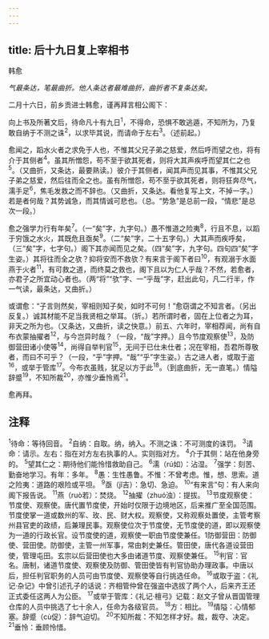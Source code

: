 ```yaml
---
---
---
```

title: 后十九日复上宰相书
---



韩愈

*气最条达，笔最曲折。他人条达者最难曲折，曲折者不复条达矣。*

二月十六日，前乡贡进士韩愈，谨再拜言相公阁下：

向上书及所著文后，待命凡十有九日<sup>1</sup>，不得命，恐惧不敢逃遁，不知所为，乃复敢自纳于不测之诛<sup>2</sup>，以求毕其说，而请命于左右<sup>3</sup>。（述前起。）

愈闻之，蹈水火者之求免于人也，不惟其父兄子弟之慈爱，然后呼而望之也，将有介于其侧者<sup>4</sup>。虽其所憎怨，苟不至于欲其死者，则将大其声疾呼而望其仁之也<sup>5</sup>。（又曲折，又条达，最要熟读。）彼介于其侧者，闻其声而见其事，不惟其父兄子弟之慈爱，然后往而全之也。虽有所憎怨，苟不至乎欲其死者，则将狂奔尽气，濡手足<sup>6</sup>，焦毛发救之而不辞也。（又曲折，又条达。看他复写上文，不掉一字。）若是者何哉？其势诚急，而其情诚可悲也。（总。“势急”是总前一段，“情悲”是总次一段。）

愈之强学力行有年矣<sup>7</sup>。（一“矣”字，九字句。）愚不惟道之险夷<sup>8</sup>，行且不息，以蹈于穷饿之水火，其既危且亟矣<sup>9</sup>。（二“矣”字，二十五字句。）大其声而疾呼矣，（三“矣”字，七字句。）阁下其亦闻而见之矣。（四“矣”字，九字句。四句四“矣”字生姿。）其将往而全之欤？抑将安而不救欤？有来言于阁下者曰<sup>10</sup>，有观溺于水面燕于火者<sup>11</sup>，有可救之道，而终莫之救也，阁下且以为仁人乎哉？不然，若愈者，亦君子之所宜动心者也。（两“将”“欤”字、一“乎哉”字，赶出此句，凡二行半，作一气读，最条达，又曲折。）

或谓愈：“子言则然矣，宰相则知子矣，如时不可何！”愈窃谓之不知言者。（另出反复。）诚其材能不足当我贤相之举耳。（折。）若所谓时者，固在上位者之为耳，非天之所为也。（又条达，又曲折，读之快意。）前五、六年时，宰相荐闻，尚有自布衣蒙抽擢者<sup>12</sup>，与今岂异时哉？（一段，“哉”字押。）且今节度观察使<sup>13</sup>，及防御营田诸小使等<sup>14</sup>，尚得自举判官<sup>15</sup>，无间于已仕未仕者；况在宰相，吾君所尊敬者，而曰不可乎？（一段，“乎”字押。“哉”“乎”字生姿。）古之进人者，或取于盗<sup>16</sup>，或举于管库<sup>17</sup>。今布衣虽贱，犹足以方于此<sup>18</sup>。（到底曲折，无一直笔。）情隘辞蹙<sup>19</sup>，不知所裁<sup>20</sup>，亦惟少垂怜焉<sup>21</sup>。

愈再拜。

## 注释

<sup>1</sup>待命：等待回音。
<sup>2</sup>自纳：自取。纳，纳入。不测之诛：不可测度的诛罚。
<sup>3</sup>请命：请示。左右：指在对方左右执事的人。实则指对方。
<sup>4</sup>介于其侧：站在他身旁的。
<sup>5</sup>望其仁之：期待他们能怜惜救助自己。
<sup>6</sup>濡（rú如）：沾湿。
<sup>7</sup>强学：刻苦、勤奋地学习。有年：多年。
<sup>8</sup>愚：生性愚鲁。不惟：不曾考虑。惟，想、思索。道之险夷：道路的艰险或平坦。
<sup>9</sup>亟（jǐ吉）：急切、急迫。
<sup>10</sup>“有来言”句：有人来向阁下报告说。
<sup>11</sup>燕（ruò若）：焚烧。
<sup>12</sup>抽擢（zhuó浊）：提拔。
<sup>13</sup>节度观察使：节度使、观察使。唐代置节度使，开始时仅限于边境地区，后来推广至全国范围。节度使掌一道或数州的军、玫、民、财大权。观察使，又称观察处置使，主管考察州县官吏的政绩，后兼理民事。观察使位次于节度使，无节度使的道，即以观察使为一道的行政长官。设节度使的道，观察使一职由节度使兼任。1防御营田：防御使、营田使。防御使，主管一州军事，常由刺史兼任。管田使，唐代各道设营田使，管理屯田。玄宗以后营田使也大多由诸道节度、观察使兼任。
<sup>15</sup>判官：官名。唐制，诸道节度使、观察使及防御、管田使皆有判官协助办理政事。中唐以后，担任判官职务的人员可由节度使、观察使等自行挑选任命。
<sup>16</sup>或取于盗：《礼记·杂记》中曾引述孔子的话说：齐相管仲曾在强盗中选拔了两个人，后来齐王还正式委任这两人为公臣。
<sup>17</sup>或举于管库：《礼记·檀弓》记载：赵文子曾从晋国管理仓库的人员中挑选了七十余人，任命为各级官员。
<sup>18</sup>方：相比。
<sup>19</sup>情隘：心情郁塞。辞蹙（cù促）：辞气迫切。
<sup>20</sup>不知所裁：不知怎样才好。裁，裁夺、决定。
<sup>21</sup>垂怜：垂顾怜惜。